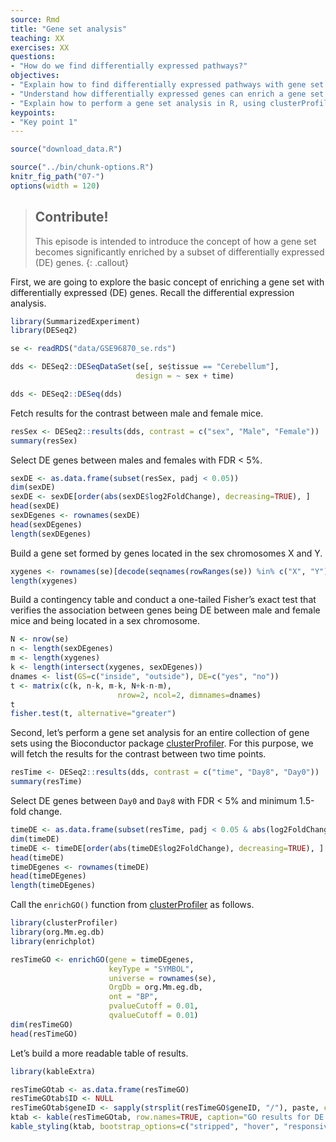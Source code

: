 ```yaml
---
source: Rmd
title: "Gene set analysis"
teaching: XX
exercises: XX
questions:
- "How do we find differentially expressed pathways?"
objectives:
- "Explain how to find differentially expressed pathways with gene set analysis in R."
- "Understand how differentially expressed genes can enrich a gene set."
- "Explain how to perform a gene set analysis in R, using clusterProfiler."
keypoints:
- "Key point 1"
---
```


```r
source("download_data.R")
```

```r
source("../bin/chunk-options.R")
knitr_fig_path("07-")
options(width = 120)
```

> ## Contribute!
>
> This episode is intended to introduce the concept of how a gene set becomes
> significantly enriched by a subset of differentially expressed (DE) genes.
{: .callout}

First, we are going to explore the basic concept of enriching a gene set with
differentially expressed (DE) genes. Recall the differential expression analysis.

```r
library(SummarizedExperiment)
library(DESeq2)
```

```r
se <- readRDS("data/GSE96870_se.rds")
```

```r
dds <- DESeq2::DESeqDataSet(se[, se$tissue == "Cerebellum"],
                            design = ~ sex + time)
```

```r
dds <- DESeq2::DESeq(dds)
```

Fetch results for the contrast between male and female mice.

```r
resSex <- DESeq2::results(dds, contrast = c("sex", "Male", "Female"))
summary(resSex)
```

Select DE genes between males and females with FDR < 5%.

```r
sexDE <- as.data.frame(subset(resSex, padj < 0.05))
dim(sexDE)
sexDE <- sexDE[order(abs(sexDE$log2FoldChange), decreasing=TRUE), ]
head(sexDE)
sexDEgenes <- rownames(sexDE)
head(sexDEgenes)
length(sexDEgenes)
```

Build a gene set formed by genes located in the sex chromosomes X and Y.

```r
xygenes <- rownames(se)[decode(seqnames(rowRanges(se)) %in% c("X", "Y"))]
length(xygenes)
```

Build a contingency table and conduct a one-tailed Fisher's exact test that
verifies the association between genes being DE between male and female mice
and being located in a sex chromosome.

```r
N <- nrow(se)
n <- length(sexDEgenes)
m <- length(xygenes)
k <- length(intersect(xygenes, sexDEgenes)) 
dnames <- list(GS=c("inside", "outside"), DE=c("yes", "no"))
t <- matrix(c(k, n-k, m-k, N+k-n-m),
                        nrow=2, ncol=2, dimnames=dnames)
t
fisher.test(t, alternative="greater")
```

Second, let's perform a gene set analysis for an entire collection of gene sets
using the Bioconductor package
[clusterProfiler](https://bioconductor.org/packages/clusterProfiler). For this
purpose, we will fetch the results for the contrast between two time points.

```r
resTime <- DESeq2::results(dds, contrast = c("time", "Day8", "Day0"))
summary(resTime)
```

Select DE genes between `Day0` and `Day8` with FDR < 5% and minimum 1.5-fold
change.

```r
timeDE <- as.data.frame(subset(resTime, padj < 0.05 & abs(log2FoldChange) > log2(1.5)))
dim(timeDE)
timeDE <- timeDE[order(abs(timeDE$log2FoldChange), decreasing=TRUE), ]
head(timeDE)
timeDEgenes <- rownames(timeDE)
head(timeDEgenes)
length(timeDEgenes)
```

Call the `enrichGO()` function from
[clusterProfiler](https://bioconductor.org/packages/clusterProfiler)
as follows.

```r
library(clusterProfiler)
library(org.Mm.eg.db)
library(enrichplot)

resTimeGO <- enrichGO(gene = timeDEgenes,
                      keyType = "SYMBOL",
                      universe = rownames(se),
                      OrgDb = org.Mm.eg.db,
                      ont = "BP",
                      pvalueCutoff = 0.01,
                      qvalueCutoff = 0.01)
dim(resTimeGO)
head(resTimeGO)
```

Let's build a more readable table of results.

```r
library(kableExtra)

resTimeGOtab <- as.data.frame(resTimeGO)
resTimeGOtab$ID <- NULL
resTimeGOtab$geneID <- sapply(strsplit(resTimeGO$geneID, "/"), paste, collapse=", ")
ktab <- kable(resTimeGOtab, row.names=TRUE, caption="GO results for DE genes between time points.")
kable_styling(ktab, bootstrap_options=c("stripped", "hover", "responsive"), fixed_thead=TRUE)
```

